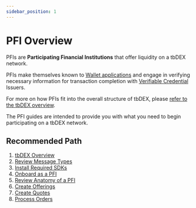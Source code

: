 ```yaml
---
sidebar_position: 1
---
```


# PFI Overview

PFIs are **Participating Financial Institutions** that offer liquidity on a tbDEX network.

PFIs make themselves known to [Wallet applications](/docs/tbdex/wallet/overview) and engage in verifying necessary information for transaction completion with [Verifiable Credential](/) Issuers.

For more on how PFIs fit into the overall structure of tbDEX, please [refer to the tbDEX overview](/docs/tbdex/#example-scenario).

The PFI guides are intended to provide you with what you need to begin participating on a tbDEX network.

## Recommended Path

1. [tbDEX Overview](/docs/tbdex/)
2. [Review Message Types](/docs/tbdex/message-types)
3. [Install Required SDKs](/docs/tbdex/pfi/required-sdks)
4. [Onboard as a PFI](/)
5. [Review Anatomy of a PFI](/docs/tbdex/pfi/anatomy-of-a-pfi)
6. [Create Offerings](/docs/tbdex/pfi/creating-offerings)
7. [Create Quotes](/docs/tbdex/pfi/creating-quotes)
8. [Process Orders](/docs/tbdex/pfi/processing-orders)
